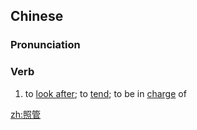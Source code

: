 ==Chinese==
{{zh-forms}}

===Pronunciation===
{{zh-pron
|m=zhàoguǎn
|c=ziu3 gun2
|mn=qz,tw,xm,zz:chiàu-koán
|cat=v
}}

===Verb===
{{zh-verb}}

# to [[look after]]; to [[tend]]; to be in [[charge]] of

[[zh:照管]]